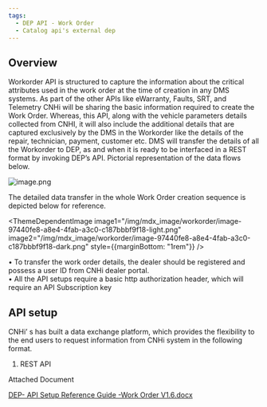 ```yaml
---
tags:
  - DEP API - Work Order
  - Catalog api's external dep
---
```



## Overview
Workorder API is structured to capture the information about the critical attributes used in the work order at the time of creation in any DMS systems. As part of the other APIs like eWarranty, Faults, SRT, and Telemetry CNHi will be sharing the basic information required to create the Work Order.  Whereas, this API, along with the vehicle parameters details collected from CNHI, it will also include the additional details that are captured exclusively by the DMS in the Workorder like the details of the repair, technician, payment, customer etc. 
DMS will transfer the details of all the Workorder to DEP, as and when it is ready to be interfaced in a REST format by invoking DEP’s API. 
Pictorial representation of the data flows below. 

![image.png](/img/mdx_image/workorder/image-fba010e9-c633-4ed5-a408-afad40faf019.png)
 
The detailed data transfer in the whole Work Order creation sequence is depicted below for reference. 


<ThemeDependentImage 
image1="/img/mdx_image/workorder/image-97440fe8-a8e4-4fab-a3c0-c187bbbf9f18-light.png"
image2="/img/mdx_image/workorder/image-97440fe8-a8e4-4fab-a3c0-c187bbbf9f18-dark.png"
style={{marginBottom: "1rem"}}
/>


•	To transfer the work order details, the dealer should be registered and possess a user ID from CNHi dealer portal. <br/>
•	All the API setups require a basic http authorization header, which will require an API Subscription key
## API setup

CNHi’ s has built a data exchange platform, which provides the flexibility to the end users to request information from CNHi system in the following format. 
1.	REST API  

Attached Document

[DEP- API Setup Reference Guide -Work Order V1.6.docx](/mdx_attachments/workorder/DEP-%20API%20Setup%20Reference%20Guide%20-Work%20Order%20V1.6-c74a01f9-41f3-43da-870f-479e732a67fd.docx)
